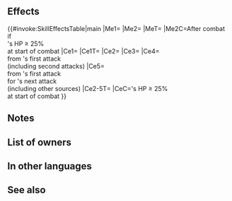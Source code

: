{{Passive
|name=Under the Sun
|type=B
|exclusive=1
|canUseWeapon={{WeaponList|All}}
|canUseMove={{MoveList|All}}
|properties=random_owner
|1name=Under the Sun
|1tagid=SID_日に育ち地に満ちる
|1effect=Enables【Canto (２)】.<br><br>At start of combat, if unit's HP ≥ 25%, inflicts Spd/Def-5 on foe, neutralizes effects that inflict "Special cooldown charge -X" on unit, unit deals damage = 20% of unit's Spd (excluding area-of-effect Specials), and reduces damage from foe's first attack by 25% of unit's Spd during combat ("first attack" normally means only the first strike; for effects that grant "unit attacks twice," it means the first and second strikes), and unit's next attack deals damage = total damage reduced from foe's first attack (by any source, including other skills; resets at end of combat), and restores 7 HP to unit after combat.<br><br>【Canto (２)】<br>After an attack, Assist skill, or structure destruction, unit can move ２ space(s).<br><br>(Unit moves according to movement type. Once per turn. Cannot attack or assist. Only highest value applied. Does not stack. After moving, if a skill that grants another action would be triggered (like with Galeforce), Canto will trigger after the granted action. Unit's base movement has no effect on movement granted. Cannot warp (using skills like Wings of Mercy) a distance greater than unit would be able to move with normal Canto movement.)
|1cost=300
|1required=-
}}
==Effects==
{{#invoke:SkillEffectsTable|main
|Me1={{Eft|Canto|2}}
|Me2={{Eft|Heal|7}}
|MeT={{Tgt|Unit}}
|Me2C=After combat if<br>{{Tgt|Unit}}'s HP ≥ 25%<br>at start of combat
|Ce1={{Eft|Temporary Debuffs|Spd/Def|5}}
|Ce1T={{Tgt|Foe}}
|Ce2={{Eft|Neutralize Guard}}
|Ce3={{Eft|Damage Boost|20% of {{Tgt|Unit}}'s Spd}}
|Ce4={{Eft|Damage Reduction|25% of {{Tgt|Unit}}'s Spd}}<br>from {{Tgt|Foe}}'s first attack<br>(including second attacks)
|Ce5={{Eft|Damage Boost|total damage reduced}}<br>from {{Tgt|Foe}}'s first attack<br>for {{Tgt|Unit}}'s next attack<br>(including other sources)
|Ce2-5T={{Tgt|Unit}}
|CeC={{Tgt|Unit}}'s HP ≥ 25%<br>at start of combat
}}
==Notes==
{{Canto|2}}
{{Temporary debuffs}}
{{CooldownChargeMinusNeutralization}}
{{DamageBoostFromDamageReduction|flat=1}}
{{After combat healing}}

==List of owners==
{{Skill Hero List}}
==In other languages==
{{OtherLanguages
|japanese=日に育ち地に満ちる
|german=Unter der Sonne
|spanishEU=Bajo el sol
|spanishLA=Bajo el sol
|french=Sous le soleil
|italian=Sotto il sole
|chineseTW=日光下成長盈滿大地
|portuguese=Sob o sol
}}
==See also==
{{See also skills|cond=Description LIKE '%reduces damage%next attack%equal to%' OR Description LIKE '%reduces damage%next attack%total damage reduced%'}}
{{Passives Navbox|B}}